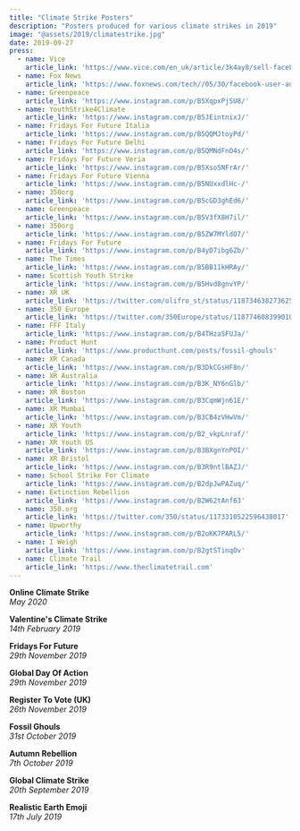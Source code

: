 ```yaml
---
title: "Climate Strike Posters"
description: "Posters produced for various climate strikes in 2019"
image: "@assets/2019/climatestrike.jpg"
date: 2019-09-27
press:
  - name: Vice
    article_link: 'https://www.vice.com/en_uk/article/3k4ay8/sell-facebook-data-ebay-oli-frost'
  - name: Fox News
    article_link: 'https://www.foxnews.com/tech//05/30/facebook-user-auctions-personal-data-on-ebay-for-99-cents-and-bids-soar-sell-it-to-advertisers-or-whatever.html'
  - name: Greenpeace
    article_link: 'https://www.instagram.com/p/B5XqpxPjSU8/'
  - name: YouthStrike4Climate
    article_link: 'https://www.instagram.com/p/B5JEintnixJ/'  
  - name: Fridays For Future Italia
    article_link: 'https://www.instagram.com/p/B5QQMJtoyPd/'
  - name: Fridays For Future Delhi
    article_link: 'https://www.instagram.com/p/B5QMNdFnO4s/'
  - name: Fridays For Future Veria
    article_link: 'https://www.instagram.com/p/B5Xso5NFrAr/'
  - name: Fridays For Future Vienna
    article_link: 'https://www.instagram.com/p/B5NUxxdlHc-/'
  - name: 350org
    article_link: 'https://www.instagram.com/p/B5cGD3ghEd6/'
  - name: Greenpeace
    article_link: 'https://www.instagram.com/p/B5V3fX8H7il/'
  - name: 350org
    article_link: 'https://www.instagram.com/p/B5ZW7MYldO7/'
  - name: Fridays For Future
    article_link: 'https://www.instagram.com/p/B4yD7ibg6Zb/'
  - name: The Times
    article_link: 'https://www.instagram.com/p/B5BB11kHRAy/'
  - name: Scottish Youth Strike
    article_link: 'https://www.instagram.com/p/B5Hvd8gnvYP/'
  - name: XR UK
    article_link: 'https://twitter.com/olifro_st/status/1187346382736252929'
  - name: 350 Europe
    article_link: 'https://twitter.com/350Europe/status/1187746083990102017'
  - name: FFF Italy
    article_link: 'https://www.instagram.com/p/B4THzaSFUJa/'
  - name: Product Hunt
    article_link: 'https://www.producthunt.com/posts/fossil-ghouls'
  - name: XR Canada
    article_link: 'https://www.instagram.com/p/B3DkCGsHF8n/'
  - name: XR Australia
    article_link: 'https://www.instagram.com/p/B3K_NY6nGlb/'
  - name: XR Boston
    article_link: 'https://www.instagram.com/p/B3CqmWjn61E/'
  - name: XR Mumbai
    article_link: 'https://www.instagram.com/p/B3CB4zVHwVm/'
  - name: XR Youth
    article_link: 'https://www.instagram.com/p/B2_vkpLnraf/'
  - name: XR Youth US
    article_link: 'https://www.instagram.com/p/B3BXgnYnPOI/'
  - name: XR Bristol
    article_link: 'https://www.instagram.com/p/B3R9ntlBAZJ/'
  - name: School Strike For Climate
    article_link: 'https://www.instagram.com/p/B2dpJwPAZuq/'
  - name: Extinction Rebellion
    article_link: 'https://www.instagram.com/p/B2W62tAnf63'
  - name: 350.org
    article_link: 'https://twitter.com/350/status/1173310522596438017'
  - name: Upworthy
    article_link: 'https://www.instagram.com/p/B2oKK7PARL5/'
  - name: I Weigh
    article_link: 'https://www.instagram.com/p/B2gtSTinqOv'
  - name: Climate Trail
    article_link: 'https://www.theclimatetrail.com'
---
```


**Online Climate Strike**  
*May 2020*  
<PosterGallery path="@assets/2019/online" />

**Valentine's Climate Strike**  
*14th February 2019*  
<PosterGallery path="@assets/2019/valentines" />

**Fridays For Future**  
*29th November 2019*  
<PosterGallery path="@assets/2019/fridaysforfuture" />

**Global Day Of Action**  
*29th November 2019*  
<PosterGallery path="@assets/2019/novemberstrike" />

**Register To Vote (UK)**  
*26th November 2019*  
<PosterGallery path="@assets/2019/registertovote" />

**Fossil Ghouls**  
*31st October 2019*  
<PosterGallery path="@assets/2019/fossilghouls/social" />

**Autumn Rebellion**  
*7th October 2019*  
<PosterGallery path="@assets/2019/extinctionrebellion" />

**Global Climate Strike**  
*20th September 2019*  
<PosterGallery path="@assets/2019/globalclimatestrike" />

**Realistic Earth Emoji**  
*17th July 2019*  
<PosterGallery path="@assets/2019/earthemoji" />